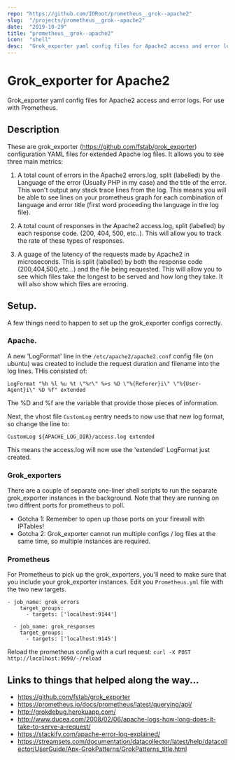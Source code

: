 ```yaml
---
repo: "https://github.com/IORoot/prometheus__grok--apache2"
slug:  "/projects/prometheus__grok--apache2"
date:  "2019-10-29"
title: "prometheus__grok--apache2"
icon:  "shell"
desc:  "Grok_exporter yaml config files for Apache2 access and error logs. For use with Prometheus."
---
```



# Grok_exporter for Apache2
Grok_exporter yaml config files for Apache2 access and error logs. For use with Prometheus.

## Description
These are grok_exporter (https://github.com/fstab/grok_exporter) configuration YAML files for extended Apache log files. It allows you to see three main metrics:

1. A total count of errors in the Apache2 errors.log, split (labelled) by the Language of the error (Usually PHP in my case) and the title of the error. This won't output any stack trace lines from the log.
This means you will be able to see lines on your prometheus graph for each combination of language and error title (first word proceeding the language in the log file).

2. A total count of responses in the Apache2 access.log, split (labelled) by each response code. (200, 404, 500, etc..). This will allow you to track the rate of these types of responses.

3. A guage of the latency of the requests made by Apache2 in microseconds. This is split (labelled) by both the response code (200,404,500,etc...) and the file being requested. This will allow you to see which files take the longest to be served and how long they take. It will also show which files are erroring.

## Setup.

A few things need to happen to set up the grok_exporter configs correctly.

### Apache. 

A new 'LogFormat' line in the `/etc/apache2/apache2.conf` config file (on ubuntu) was created to include the request duration and filename into the log lines. THis consisted of:

```
LogFormat "%h %l %u %t \"%r\" %>s %O \"%{Referer}i\" \"%{User-Agent}i\" %D %f" extended
```
The %D and %f are the variable that provide those pieces of information.

Next, the vhost file `CustomLog` eentry needs to now use that new log format, so change the line to:

```
CustomLog ${APACHE_LOG_DIR}/access.log extended 
```

This means the access.log will now use the 'extended' LogFormat just created.

### Grok_exporters

There are a couple of separate one-liner shell scripts to run the separate grok_exporter instances in the background. Note that they are running on two diffrent ports for prometheus to poll. 

- Gotcha 1: Remember to open up those ports on your firewall with IPTables!
- Gotcha 2: Grok_exporter cannot run multiple configs / log files at the same time, so multiple instances are required.

### Prometheus

For Prometheus to pick up the grok_exporters, you'll need to make sure that you include your grok_exporter instances. Edit you `Prometheus.yml` file with the two new targets.

```
- job_name: grok_errors
    target_groups:
      - targets: ['localhost:9144']

  - job_name: grok_responses
    target_groups:
      - targets: ['localhost:9145']
```

Reload the prometheus config with a curl request: `curl -X POST http://localhost:9090/-/reload`

## Links to things that helped along the way...

- https://github.com/fstab/grok_exporter
- https://prometheus.io/docs/prometheus/latest/querying/api/
- http://grokdebug.herokuapp.com/
- http://www.ducea.com/2008/02/06/apache-logs-how-long-does-it-take-to-serve-a-request/
- https://stackify.com/apache-error-log-explained/
- https://streamsets.com/documentation/datacollector/latest/help/datacollector/UserGuide/Apx-GrokPatterns/GrokPatterns_title.html
